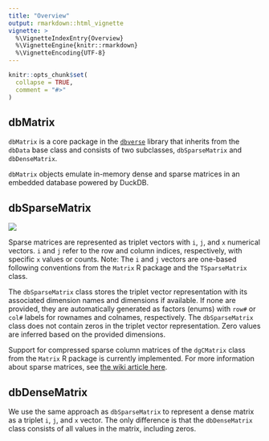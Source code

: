 ```yaml
---
title: "Overview"
output: rmarkdown::html_vignette
vignette: >
  %\VignetteIndexEntry{Overview}
  %\VignetteEngine{knitr::rmarkdown}
  %\VignetteEncoding{UTF-8}
---
```


```r
knitr::opts_chunk$set(
  collapse = TRUE,
  comment = "#>"
)
```

## dbMatrix
`dbMatrix` is a core package in the [`dbverse`](https://ed2uiz.github.io/dbverse/) library that inherits from the `dbData` base class and consists of two subclasses, `dbSparseMatrix` and `dbDenseMatrix`.

`dbMatrix` objects emulate in-memory dense and sparse matrices in an embedded database powered by DuckDB. 


## dbSparseMatrix
![](../man/figures/dbMatrix-overview.png)

Sparse matrices are represented as triplet vectors with `i`, `j`,
and `x` numerical vectors. `i` and `j` refer to the row and column indices, respectively, with specific `x` values or counts. Note: The `i` and `j` vectors are one-based following conventions from the `Matrix` R package and the `TSparseMatrix` class.

The `dbSparseMatrix` class stores the triplet vector representation with its associated dimension names and dimensions if available. If none are provided, they are automatically generated as factors (enums) with `row#` or `col#` labels for rownames and colnames, respectively. The `dbSparseMatrix` class does not contain zeros in the triplet vector representation. Zero values are inferred based on the provided dimensions.

Support for compressed sparse column matrices of the `dgCMatrix` class from the `Matrix` R package is currently implemented. For more information about sparse matrices, see [the wiki article here ](https://en.wikipedia.org/wiki/Sparse_matrix). 


## dbDenseMatrix

We use the same approach as `dbSparseMatrix` to represent a dense matrix as a
triplet `i`, `j`, and `x` vector. The only difference is that the `dbDenseMatrix` class consists of all values in the matrix, including zeros.


